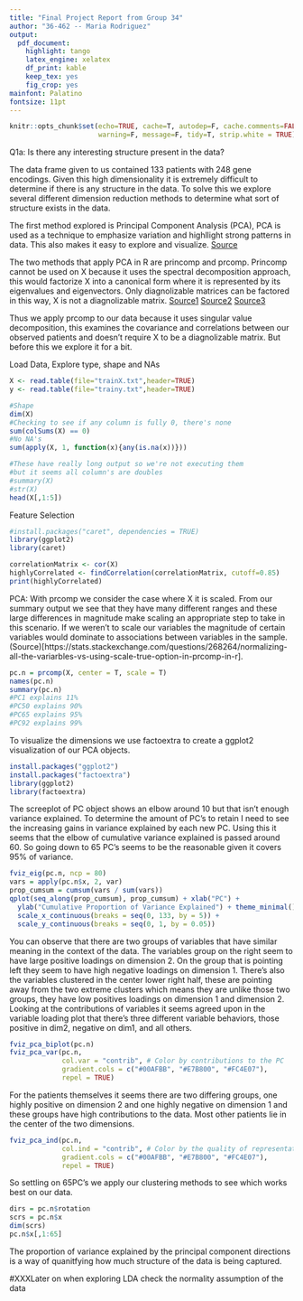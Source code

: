 ```yaml
---
title: "Final Project Report from Group 34"
author: "36-462 -- Maria Rodriguez"
output: 
  pdf_document: 
    highlight: tango
    latex_engine: xelatex
    df_print: kable
    keep_tex: yes
    fig_crop: yes
mainfont: Palatino
fontsize: 11pt
---
```

```r
knitr::opts_chunk$set(echo=TRUE, cache=T, autodep=F, cache.comments=FALSE, 
                      warning=F, message=F, tidy=T, strip.white = TRUE)
```

Q1a: Is there any interesting structure present in the data? 

The data frame given to us contained 133 patients with 248 gene encodings. Given this high dimensionality it is extremely difficult to determine if there is any structure in the data. To solve this we explore several different dimension reduction methods to determine what sort of structure exists in the data. 

The first method explored is Principal Component Analysis (PCA), PCA is used as a technique to emphasize variation and highllight strong patterns in data. This also makes it easy to explore and visualize. [Source](http://setosa.io/ev/principal-component-analysis/) 

The two methods that apply PCA in R are princomp and prcomp. Princomp cannot be used on X because it uses the spectral decomposition approach, this would factorize X into a canonical form where it is represented by its eigenvalues and eigenvectors. Only diagnolizable matrices can be factored in this way, X is not a diagnolizable matrix.
[Source1](http://www.sthda.com/english/articles/31-principal-component-methods-in-r-practical-guide/118-principal-component-analysis-in-r-prcomp-vs-princomp/)
[Source2](https://en.wikipedia.org/wiki/Eigendecomposition_of_a_matrix)
[Source3](https://en.wikipedia.org/wiki/Diagonalizable_matrix)

Thus we apply prcomp to our data because it uses singular value decomposition, this examines the covariance and correlations between our observed patients and doesn't require X to be a diagnolizable matrix. But before this we explore it for a bit.

Load Data, Explore type, shape and NAs
```r
X <- read.table(file="trainX.txt",header=TRUE)
y <- read.table(file="trainy.txt",header=TRUE)

#Shape
dim(X)
#Checking to see if any column is fully 0, there's none
sum(colSums(X) == 0)
#No NA's
sum(apply(X, 1, function(x){any(is.na(x))}))

#These have really long output so we're not executing them 
#but it seems all column's are doubles
#summary(X)
#str(X)
head(X[,1:5])
```

Feature Selection
```r
#install.packages("caret", dependencies = TRUE)
library(ggplot2)
library(caret)

correlationMatrix <- cor(X)
highlyCorrelated <- findCorrelation(correlationMatrix, cutoff=0.85)
print(highlyCorrelated)
```


PCA: With prcomp we consider the case where X it is scaled. From our summary output we see that they have many different ranges and these large differences in magnitude make scaling an appropriate step to take in this scenario. If we weren't to scale our variables the magnitude of certain variables would dominate to associations between variables in the sample.(Source)[https://stats.stackexchange.com/questions/268264/normalizing-all-the-variarbles-vs-using-scale-true-option-in-prcomp-in-r].
```r
pc.n = prcomp(X, center = T, scale = T)
names(pc.n)
summary(pc.n)
#PC1 explains 11%
#PC50 explains 90%
#PC65 explains 95%
#PC92 explains 99%
```

To visualize the dimensions we use factoextra to create a ggplot2 visualization of our PCA objects.
```r
install.packages("ggplot2")
install.packages("factoextra")
library(ggplot2)
library(factoextra)
```

The screeplot of PC object shows an elbow around 10 but that isn't enough variance explained. To determine the amount of PC's to retain I need to see the increasing gains in variance explained by each new PC. Using this it seems that the elbow of cumulative variance explained is passed around 60. So going down to 65 PC's seems to be the reasonable given it covers 95% of variance.
```r
fviz_eig(pc.n, ncp = 80)
vars = apply(pc.n$x, 2, var)
prop_cumsum = cumsum(vars / sum(vars))
qplot(seq_along(prop_cumsum), prop_cumsum) + xlab("PC") + 
  ylab("Cumulative Proportion of Variance Explained") + theme_minimal() +
  scale_x_continuous(breaks = seq(0, 133, by = 5)) +
  scale_y_continuous(breaks = seq(0, 1, by = 0.05))
```

You can observe that there are two groups of variables that have similar meaning in the context of the data. The variables group on the right seem to have large positive loadings on dimension 2. On the group that is pointing left they seem to have high negative loadings on dimension 1.
There's also the variables clustered in the center lower right half, these are pointing away from the two extreme clusters which means they are unlike those two groups, they have low positives loadings on dimension 1 and dimension 2.
Looking at the contributions of variables it seems agreed upon in the variable loading plot that there's three different variable behaviors, those positive in dim2, negative on dim1, and all others.
```r
fviz_pca_biplot(pc.n)
fviz_pca_var(pc.n,
             col.var = "contrib", # Color by contributions to the PC
             gradient.cols = c("#00AFBB", "#E7B800", "#FC4E07"),
             repel = TRUE)

```

For the patients themselves it seems there are two differing groups, one highly positive on dimension 2 and one highly negative on dimension 1 and these groups have high contributions to the data. Most other patients lie in the center of the two dimensions.
```r
fviz_pca_ind(pc.n,
             col.ind = "contrib", # Color by the quality of representation
             gradient.cols = c("#00AFBB", "#E7B800", "#FC4E07"),
             repel = TRUE)
```

So settling on 65PC's we apply our clustering methods to see which works best on our data.
```r



dirs = pc.n$rotation
scrs = pc.n$x
dim(scrs)
pc.n$x[,1:65]
```


The proportion of variance explained by the principal component directions is a way of quanitfying how much structure of the data is being captured.


#XXXLater on when exploring LDA check the normality assumption of the data
